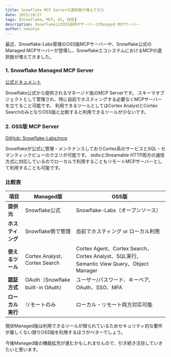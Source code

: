 ```yaml
---
title: Snowflake MCP Serverの選択肢が増えてきた
date: 2025/10/27
tags: [Snowflake, MCP, AI, 技術]
description: Snowflake公式OSS版MCPサーバーとManaged MCPサーバー
author: makotyo
---
```


最近、Snowflake-Labs管理のOSS版MCPサーバーや、Snowflake公式のManaged MCPサーバーが登場し、SnowflakeエコシステムにおけるMCPの選択肢が増えてきました。


### 1. Snowflake Managed MCP Server

<a href="https://docs.snowflake.com/en/user-guide/snowflake-cortex/cortex-agents-mcp" target="_blank">公式ドキュメント</a>

Snowflake公式から提供されるマネージド版のMCP Serverです。
スキーマオブジェクトとして管理され、特に自前でホスティングする必要なくMCPサーバーを立てること可能です。
利用できるツールとしてはCortex AnalystとCortex SearchのみとなりOSS版と比較すると利用できるツールが少ないです。


### 2. OSS版 MCP Server

<a href="https://github.com/Snowflake-Labs/mcp" target="_blank">GitHub: Snowflake-Labs/mcp</a>

Snowflakeが公式に管理・メンテナンスしておりCortex系のサービスとSQL・セマンティックビューのクエリが可能です。
stdioとStreamable HTTP両方の通信方式に対応しているのでローカルで利用することもリモートMCPサーバーとして利用することも可能です。


### 比較表


| 項目 | Managed版 | OSS版 |
|------|---------|------|
| **提供元** | Snowflake公式 | Snowflake-Labs（オープンソース） |
| **ホスティング** | Snowflake側で管理 | 自前でホスティング or ローカル利用 |
| **使えるツール** | Cortex Analyst、Cortex Search | Cortex Agent、Cortex Search、Cortex Analyst、SQL実行、Semantic View Query、Object Manager |
| **認証方式** | OAuth（Snowflake built-in OAuth） | ユーザー/パスワード、キーペア、OAuth、SSO、MFA |
| **ローカル実行** | リモートのみ | ローカル・リモート両方対応可能 |


現状Managed版は利用できるツールが限られているためセキュリティ的な要件が厳しくない限りOSS版を利用するほうがベターでしょう。

今後Managed版の機能拡充が進むかもしれませんので、引き続き注目していきたいと思います。